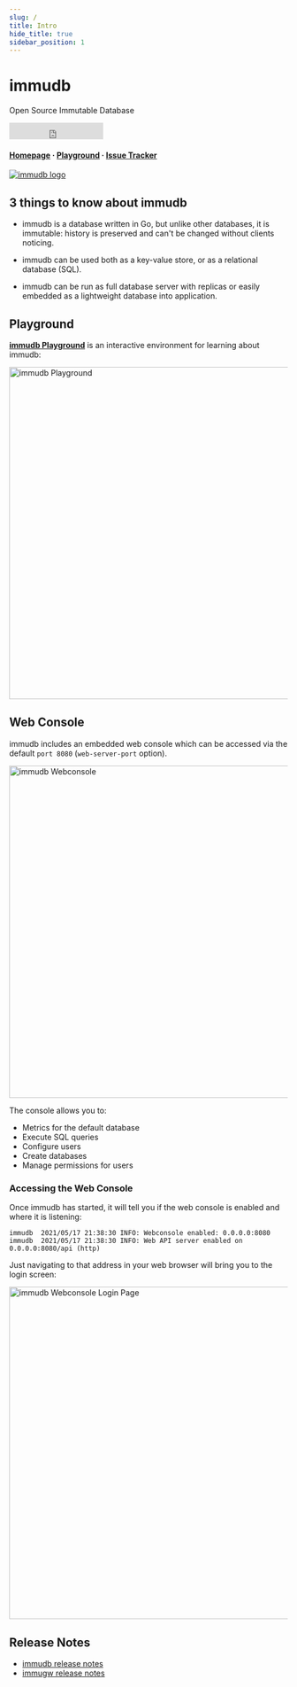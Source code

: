 ```yaml
---
slug: /
title: Intro
hide_title: true
sidebar_position: 1
---
```

<div className="hero">
    <div class="container">
        <h1 class="hero__title">immudb</h1>
        <p class="hero__subtitle">Open Source Immutable Database</p>
        <iframe src="https://ghbtns.com/github-btn.html?user=codenotary&repo=immudb&type=watch&count=true&size=large" frameborder="0" scrolling="0" width="170" height="30" title="GitHub"></iframe>
        <br/>
        <h4 class="padding-vert--md" >
            <a href="https://immudb.io/" style={{padding:4,}}>Homepage</a>
            ·
            <a href="https://play.codenotary.com" style={{padding:4,}}>Playground</a>
            ·
            <a href="https://github.com/codenotary/immudb/issues" style={{padding:4,}}>Issue Tracker</a>
        </h4>
    </div>
    <div class="container">
        <a href="https://immudb.io/">
            <img src="https://docs.immudb.io/mascot.png" alt="immudb logo" width={200}></img>
        </a>
    </div>
</div>


## 3 things to know about immudb

- immudb is a database written in Go, but unlike other databases, it is immutable: history is preserved and can't be changed without clients noticing.

- immudb can be used both as a key-value store, or as a relational database (SQL).

- immudb can be run as full database server with replicas or easily embedded as a lightweight database into application.



## Playground

[**immudb Playground**](https://play.codenotary.com) is an interactive environment for learning about immudb:

<img src="/playground.jpg" alt="immudb Playground" width="600"/>


## Web Console

immudb includes an embedded web console which can be accessed via the default `port 8080` (`web-server-port` option).


<img src="/webconsole.jpg" alt="immudb Webconsole" width="600"/>


The console allows you to:

* Metrics for the default database
* Execute SQL queries
* Configure users
* Create databases
* Manage permissions for users

### Accessing the Web Console

Once immudb has started, it will tell you if the web console is enabled and where it is listening:

```
immudb  2021/05/17 21:38:30 INFO: Webconsole enabled: 0.0.0.0:8080
immudb  2021/05/17 21:38:30 INFO: Web API server enabled on 0.0.0.0:8080/api (http)
```

Just navigating to that address in your web browser will bring you to the login screen:


<img src="/browser.png" alt="immudb Webconsole Login Page" width="600"/>


## Release Notes

- [immudb release notes](https://github.com/codenotary/immudb/releases)
- [immugw release notes](https://github.com/codenotary/immugw/releases)